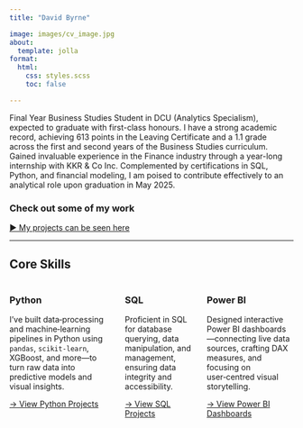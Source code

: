 ```yaml
---
title: "David Byrne"

image: images/cv_image.jpg
about:
  template: jolla
format:
  html:
    css: styles.scss
    toc: false

---
```


<div class="hero">
  <p>Final Year Business Studies Student in DCU (Analytics Specialism), expected to graduate with first-class honours.  I have a strong academic record, achieving 613 points in the Leaving Certificate and a 1.1 grade across the first and second years of the Business Studies curriculum. Gained invaluable experience in the Finance industry through a year-long internship with KKR & Co Inc. Complemented by certifications in SQL, Python, and financial modeling, I am poised to contribute effectively to an analytical role upon graduation in May 2025.</p>
</div>

### Check out some of my work
[► My projects can be seen here](projects.qmd)

---

## Core Skills

::: columns

::: column
### Python

I’ve built data‑processing and machine‑learning pipelines in Python using `pandas`, `scikit‑learn`, XGBoost, and more—to turn raw data into predictive models and visual insights.

[→ View Python Projects](projects/baa1027_adv_python.qmd){.btn .btn-primary}

:::

::: column
### SQL

Proficient in SQL for database querying, data manipulation, and management, ensuring data integrity and accessibility.

[→ View SQL Projects](projects/SQL/SQL_exam.qmd){.btn .btn-primary}

:::

::: column
### Power BI

Designed interactive Power BI dashboards—connecting live data sources, crafting DAX measures, and focusing on user‑centred visual storytelling.

[→ View Power BI Dashboards](projects/powerbi-dashboards.qmd){.btn .btn-primary}

:::

:::